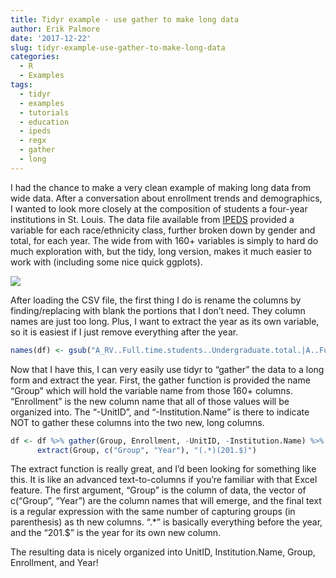 ```yaml
---
title: Tidyr example - use gather to make long data
author: Erik Palmore
date: '2017-12-22'
slug: tidyr-example-use-gather-to-make-long-data
categories:
  - R
  - Examples
tags:
  - tidyr
  - examples
  - tutorials
  - education
  - ipeds
  - regx
  - gather
  - long
---
```


I had the chance to make a very clean example of making long data from wide data.  After a conversation about enrollment trends and demographics, I wanted to look more closely at the composition of students a four-year institutions in St. Louis.  The data file available from [IPEDS](https://nces.ed.gov/ipeds/) provided a variable for each race/ethnicity class, further broken down by gender and total, for each year.  The wide from with 160+ variables is simply to hard do much exploration with, but the tidy, long version, makes it much easier to work with (including some nice quick ggplots).

![](./images/ipeds.png) 

After loading the CSV file, the first thing I do is rename the columns by finding/replacing with blank the portions that I don't need.  They column names are just too long.  Plus, I want to extract the year as its own variable, so it is easiest if I just remove everything after the year.
```r
names(df) <- gsub("A_RV..Full.time.students..Undergraduate.total.|A..Full.time.students..Undergraduate.total.", "", names(df))
```

Now that I have this, I can very easily use tidyr to "gather" the data to a long form and extract the year.  First, the gather function is provided the name "Group" which will hold the variable name from those 160+ columns.  "Enrollment" is the new column name that all of those values will be organized into.  The "-UnitID", and "-Institution.Name" is there to indicate NOT to gather these columns into the two new, long columns.
```r
df <- df %>% gather(Group, Enrollment, -UnitID, -Institution.Name) %>% 
      extract(Group, c("Group", "Year"), "(.*)(201.$)")
```
The extract function is really great, and I'd been looking for something like this.  It is like an advanced text-to-columns if you're familiar with that Excel feature.  The first argument, "Group" is the column of data, the vector of c("Group", "Year") are the column names that will emerge, and the final text is a regular expression with the same number of capturing groups (in parenthesis) as th new columns.  ".*" is basically everything before the year, and the "201.$" is the year for its own new column.

The resulting data is nicely organized into UnitID, Institution.Name, Group, Enrollment, and Year!
